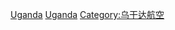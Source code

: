 {{Commons cat|Airports in Uganda}}

[[Category:各国机场|Uganda]]
[[Category:非洲各國機場|Uganda]]
[[Category:乌干达航空|Category:乌干达航空]]